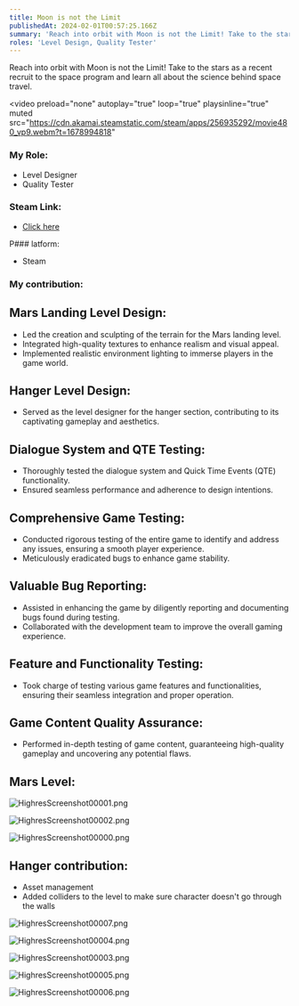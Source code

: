 ```yaml
---
title: Moon is not the Limit
publishedAt: 2024-02-01T00:57:25.166Z
summary: 'Reach into orbit with Moon is not the Limit! Take to the stars as a recent recruit to the space program and learn all about the science behind space travel.'
roles: 'Level Design, Quality Tester'
---
```


Reach into orbit with Moon is not the Limit! Take to the stars as a recent recruit to the space program and learn all about the science behind space travel.

<video
  preload="none"
  autoplay="true"
  loop="true"
  playsinline="true"
  muted
  src="https://cdn.akamai.steamstatic.com/steam/apps/256935292/movie480_vp9.webm?t=1678994818"
></video>

### My Role:

- Level Designer
- ​​​Quality Tester

### Steam Link: 

- [Click here](https://store.steampowered.com/app/2327750/Moon_is_Not_the_Limit/)



P### latform:

- Steam

### My contribution:

## Mars Landing Level Design:

- Led the creation and sculpting of the terrain for the Mars landing level.
- Integrated high-quality textures to enhance realism and visual appeal.
- Implemented realistic environment lighting to immerse players in the game world.

## Hanger Level Design:

- Served as the level designer for the hanger section, contributing to its captivating gameplay and aesthetics.

## Dialogue System and QTE Testing:

- Thoroughly tested the dialogue system and Quick Time Events (QTE) functionality.
- Ensured seamless performance and adherence to design intentions.

## Comprehensive Game Testing:

- Conducted rigorous testing of the entire game to identify and address any issues, ensuring a smooth player experience.
- Meticulously eradicated bugs to enhance game stability.

## Valuable Bug Reporting:

- Assisted in enhancing the game by diligently reporting and documenting bugs found during testing.
- Collaborated with the development team to improve the overall gaming experience.

## Feature and Functionality Testing:

- Took charge of testing various game features and functionalities, ensuring their seamless integration and proper operation.

## Game Content Quality Assurance:

- Performed in-depth testing of game content, guaranteeing high-quality gameplay and uncovering any potential flaws.

## Mars Level:

![HighresScreenshot00001.png](https://static.wixstatic.com/media/e8c5ff_4271c0e7ed9548568d22829814ac1980~mv2.png/v1/fill/w_720,h_310,al_c,q_85,usm_0.66_1.00_0.01,enc_auto/HighresScreenshot00001.png)

![HighresScreenshot00002.png](https://static.wixstatic.com/media/e8c5ff_bc3e8ea59c124f7596b23d49f30ce931~mv2.png/v1/fill/w_720,h_310,al_c,q_85,usm_0.66_1.00_0.01,enc_auto/HighresScreenshot00002.png)

![HighresScreenshot00000.png](https://static.wixstatic.com/media/e8c5ff_53a4a9c596ba41d787a9837c81204b52~mv2.png/v1/fill/w_720,h_366,al_c,q_85,usm_0.66_1.00_0.01,enc_auto/HighresScreenshot00000.png)

## Hanger contribution:​

- Asset management
- Added colliders to the level to make sure character doesn't go through the walls

![HighresScreenshot00007.png](https://static.wixstatic.com/media/e8c5ff_2bf02995f13843f38d320a51f19fe8c6~mv2.png/v1/fill/w_720,h_310,al_c,q_85,usm_0.66_1.00_0.01,enc_auto/HighresScreenshot00007.png)

![HighresScreenshot00004.png](https://static.wixstatic.com/media/e8c5ff_79509e71d47e44d39067bd29048a5c27~mv2.png/v1/fill/w_720,h_310,al_c,q_85,usm_0.66_1.00_0.01,enc_auto/HighresScreenshot00004.png)

![HighresScreenshot00003.png](https://static.wixstatic.com/media/e8c5ff_fb49ffe1df5b470b967d8ac365c8000d~mv2.png/v1/fill/w_720,h_310,al_c,q_85,usm_0.66_1.00_0.01,enc_auto/HighresScreenshot00003.png)

![HighresScreenshot00005.png](https://static.wixstatic.com/media/e8c5ff_6e84a544a6b44fcf905b8bc2d8ee8fb5~mv2.png/v1/fill/w_720,h_310,al_c,q_85,usm_0.66_1.00_0.01,enc_auto/HighresScreenshot00005.png)

![HighresScreenshot00006.png](https://static.wixstatic.com/media/e8c5ff_7d4aa1f2c1e341049edde643f956a107~mv2.png/v1/fill/w_720,h_310,al_c,q_85,usm_0.66_1.00_0.01,enc_auto/HighresScreenshot00006.png)
